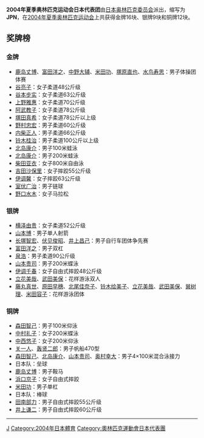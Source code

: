 {{Infobox Country Olympics
|NOC= JPN
|games= 2004年夏季
|competitors= 312
|sports=20
|flagbearer=[[濱口京子|濱口京子]]
|gold=16
|silver=9
|bronze=12
|total=37
|rank=5
}}
'''2004年夏季奥林匹克运动会日本代表团'''由[[日本奥林匹克委员会|日本奥林匹克委员会]]派出，缩写为'''JPN'''，在[[2004年夏季奥林匹克运动会|2004年夏季奥林匹克运动会]]上共获得金牌16块、银牌9块和铜牌12块。

== 奖牌榜 ==
=== 金牌 ===
*[[鹿岛丈博|鹿岛丈博]]、[[富田洋之|富田洋之]]、[[中野大辅|中野大辅]]、[[米田功|米田功]]、[[塚原直也|塚原直也]]、[[水鸟寿思|水鸟寿思]]：男子体操团体赛
*[[谷亮子|谷亮子]]：女子柔道48公斤级
*[[谷本步实|谷本步实]]：女子柔道63公斤级
*[[上野雅惠|上野雅惠]]：女子柔道70公斤级
*[[阿武教子|阿武教子]]：女子柔道78公斤级
*[[塚田真希|塚田真希]]：女子柔道78公斤以上级
*[[野村忠宏|野村忠宏]]：男子柔道60公斤级
*[[内柴正人|内柴正人]]：男子柔道66公斤级
*[[铃木桂治|铃木桂治]]：男子柔道100公斤以上级
*[[北岛康介|北岛康介]]：男子100米蛙泳
*[[北岛康介|北岛康介]]：男子200米蛙泳
*[[柴田亚衣|柴田亚衣]]：女子800米自由泳
*[[吉田沙保里|吉田沙保里]]：女子摔跤55公斤级
*[[伊调馨|伊调馨]]：女子摔跤63公斤级
*[[室伏广治|室伏广治]]：男子链球
*[[野口水木|野口水木]]：女子马拉松

=== 银牌 ===
*[[横泽由贵|横泽由贵]]：女子柔道52公斤级
*[[山本博_(射箭選手)|山本博]]：男子单人射箭
*[[长塚智宏|长塚智宏]]、[[伏见俊昭|伏见俊昭]]、[[井上昌己|井上昌己]]：男子自行车团体争先赛
*[[富田洋之|富田洋之]]：男子双杠
*[[泉浩|泉浩]]：男子柔道90公斤级
*[[山本贵司|山本贵司]]：男子200米蝶泳
*[[伊调千春|伊调千春]]：女子自由式摔跤48公斤级
*[[立花美哉|立花美哉]]、[[武田美保|武田美保]]：花样游泳双人
*[[藤丸真世|藤丸真世]]、[[原田早穗|原田早穗]]、[[北尾佳奈子|北尾佳奈子]]、[[铃木绘美子|铃木绘美子]]、[[立花美哉|立花美哉]]、[[武田美保|武田美保]]、[[巽树理|巽树理]]、[[米田容子|米田容子]]：花样游泳团体

=== 铜牌 ===
*[[森田智己|森田智己]]：男子100米仰泳
*[[中村礼子|中村礼子]]：女子200米蝶泳
*[[中西悠子|中西悠子]]：女子200米仰泳
*[[关一人|关一人]]、[[轰贤二郎|轰贤二郎]]：男子帆船470型
*[[森田智己|森田智己]]、[[北岛康介|北岛康介]]、[[山本贵司|山本贵司]]、[[奥村幸大|奥村幸大]]：男子4×100米混合泳接力
*日本队：垒球
*[[鹿岛丈博|鹿岛丈博]]：男子鞍马
*[[浜口京子|浜口京子]]：女子自由式摔跤
*[[米田功|米田功]]：男子单杠
*日本队：棒球
*[[田南部力|田南部力]]：男子自由式摔跤55公斤级
*[[井上谦二|井上谦二]]：男子自由式摔跤60公斤级

----
{{NOCin2004SummerOlympics}}

[[Category:2004年夏季奥林匹克运动会代表团|J]]
[[Category:2004年日本體育|Category:2004年日本體育]]
[[Category:奧林匹克運動會日本代表團|Category:奧林匹克運動會日本代表團]]